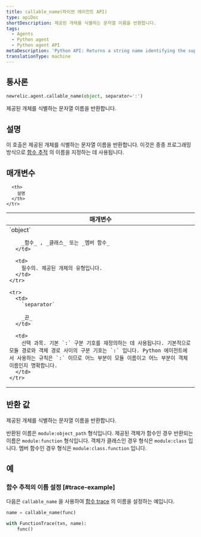 ```yaml
---
title: callable_name(파이썬 에이전트 API)
type: apiDoc
shortDescription: 제공된 개체를 식별하는 문자열 이름을 반환합니다.
tags:
  - Agents
  - Python agent
  - Python agent API
metaDescription: 'Python API: Returns a string name identifying the supplied object.'
translationType: machine
---
```


## 통사론

```py
newrelic.agent.callable_name(object, separator=':')
```

제공된 개체를 식별하는 문자열 이름을 반환합니다.

## 설명

이 호출은 제공된 개체를 식별하는 문자열 이름을 반환합니다. 이것은 종종 프로그래밍 방식으로 [함수 추적](/docs/agents/python-agent/python-agent-api/function_trace) 의 이름을 지정하는 데 사용됩니다.

## 매개변수

<table>
  <thead>
    <tr>
      <th width="25%">
        매개변수
      </th>

      <th>
        설명
      </th>
    </tr>
  </thead>

  <tbody>
    <tr>
      <td>
        `object`

        _함수_ , _클래스_ 또는 _멤버 함수_
      </td>

      <td>
        필수의. 제공된 개체의 유형입니다.
      </td>
    </tr>

    <tr>
      <td>
        `separator`

        _끈_
      </td>

      <td>
        선택 과목. 기본 `:` 구분 기호를 재정의하는 데 사용됩니다. 기본적으로 모듈 경로와 객체 경로 사이의 구분 기호는 `:` 입니다. Python 에이전트에서 사용하는 규칙은 `:` 이므로 어느 부분이 모듈 이름이고 어느 부분이 객체 이름인지 명확합니다.
      </td>
    </tr>
  </tbody>
</table>

## 반환 값

제공된 개체를 식별하는 문자열 이름을 반환합니다.

반환된 이름은 `module:object_path` 형식입니다. 제공된 객체가 함수인 경우 반환되는 이름은 `module:function` 형식입니다. 객체가 클래스인 경우 형식은 `module:class` 입니다. 멤버 함수인 경우 형식은 `module:class.function` 입니다.

## 예

### 함수 추적의 이름 설정 [#trace-example]

다음은 `callable_name` 을 사용하여 [함수 trace](/docs/agents/python-agent/python-agent-api/function_trace) 의 이름을 설정하는 예입니다.

```py
name = callable_name(func)

with FunctionTrace(txn, name):
    func()
```